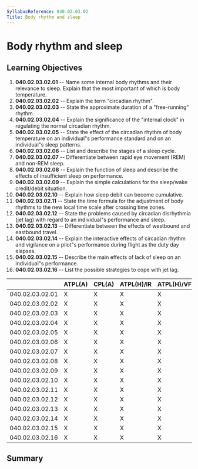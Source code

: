 ```yaml
---
SyllabusReference: 040.02.03.02
Title: Body rhythm and sleep
---
```


# Body rhythm and sleep

## Learning Objectives

1.  **040.02.03.02.01** -- Name some internal body rhythms and their relevance
    to sleep. Explain that the most important of which is body temperature.
2.  **040.02.03.02.02** -- Explain the term "circadian rhythm".
3.  **040.02.03.02.03** -- State the approximate duration of a "free-running"
    rhythm.
4.  **040.02.03.02.04** -- Explain the significance of the "internal clock" in
    regulating the normal circadian rhythm.
5.  **040.02.03.02.05** -- State the effect of the circadian rhythm of body
    temperature on an individual"s performance standard and on an individual"s
    sleep patterns.
6.  **040.02.03.02.06** -- List and describe the stages of a sleep cycle.
7.  **040.02.03.02.07** -- Differentiate between rapid eye movement (REM) and
    non-REM sleep.
8.  **040.02.03.02.08** -- Explain the function of sleep and describe the
    effects of insufficient sleep on performance.
9.  **040.02.03.02.09** -- Explain the simple calculations for the sleep/wake
    credit/debit situation.
10. **040.02.03.02.10** -- Explain how sleep debit can become cumulative.
11. **040.02.03.02.11** -- State the time formula for the adjustment of body
    rhythms to the new local time scale after crossing time zones.
12. **040.02.03.02.12** -- State the problems caused by circadian disrhythmia
    (jet lag) with regard to an individual"s performance and sleep.
13. **040.02.03.02.13** -- Differentiate between the effects of westbound and
    eastbound travel.
14. **040.02.03.02.14** -- Explain the interactive effects of circadian rhythm
    and vigilance on a pilot"s performance during flight as the duty day
    elapses.
15. **040.02.03.02.15** -- Describe the main effects of lack of sleep on an
    individual"s performance.
16. **040.02.03.02.16** -- List the possible strategies to cope with jet lag.

|                 | ATPL(A) | CPL(A) | ATPL(H)/IR | ATPL(H)/VFR | CPL(H) | IR  | CBIR(A) |
| --------------- | ------- | ------ | ---------- | ----------- | ------ | --- | ------- |
| 040.02.03.02.01 | X       | X      | X          | X           |        |     |         |
| 040.02.03.02.02 | X       | X      | X          | X           | X      |     |         |
| 040.02.03.02.03 | X       | X      | X          | X           | X      |     |         |
| 040.02.03.02.04 | X       | X      | X          | X           | X      |     |         |
| 040.02.03.02.05 | X       | X      | X          | X           | X      |     |         |
| 040.02.03.02.06 | X       | X      | X          | X           | X      |     |         |
| 040.02.03.02.07 | X       | X      | X          | X           | X      |     |         |
| 040.02.03.02.08 | X       | X      | X          | X           | X      |     |         |
| 040.02.03.02.09 | X       | X      | X          | X           | X      |     |         |
| 040.02.03.02.10 | X       | X      | X          | X           | X      |     |         |
| 040.02.03.02.11 | X       | X      | X          | X           | X      |     |         |
| 040.02.03.02.12 | X       | X      | X          | X           | X      |     |         |
| 040.02.03.02.13 | X       | X      | X          | X           | X      |     |         |
| 040.02.03.02.14 | X       | X      | X          | X           | X      |     |         |
| 040.02.03.02.15 | X       | X      | X          | X           | X      |     |         |
| 040.02.03.02.16 | X       | X      | X          | X           | X      |     |         |

## Summary
